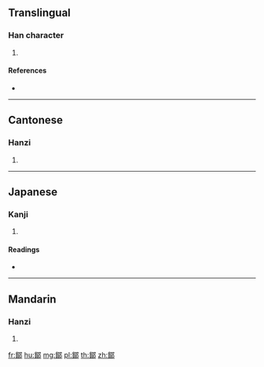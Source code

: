 {{character info/new}}
==Translingual==

===Han character===
{{Han char|rn=163|rad=邑|as=12|sn=15|four=77827|canj=HCNL,XHCNL}}

# {{defn|Han|sort=邑12}}

====References====
* {{Han ref|kx=1278.030|dkj=39651|dj=1777.120|hdz=63797.060|uh=912E|ud=37166|bh=E85A|bd=59482}}

----

==Cantonese==

===Hanzi===
{{yue-hanzi|jyut=mau6|y=mau6}}

# {{defn|lang=yue|sort=邑12}}

----

==Japanese==

===Kanji===
{{ja-kanji|grade=|rs=邑12}}

# {{defn|lang=ja|sort=邑12}}

====Readings====
* {{ja-readings|on=[[ぼう]] (bō), [[も]] (mo)|kun=|nanori=}}

----

==Mandarin==

===Hanzi===
{{cmn-hanzi|pin=[[mào]] ([[mao4]])|wg=mao<sup>4</sup>}}

# {{defn|lang=cmn|sort=邑12}}

[[fr:鄮]]
[[hu:鄮]]
[[mg:鄮]]
[[pl:鄮]]
[[th:鄮]]
[[zh:鄮]]